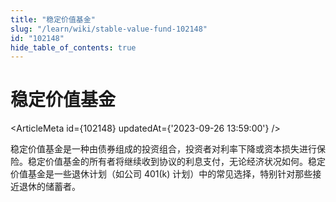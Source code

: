 ```yaml
---
title: "稳定价值基金"
slug: "/learn/wiki/stable-value-fund-102148"
id: "102148"
hide_table_of_contents: true
---
```



# 稳定价值基金

<ArticleMeta id={102148} updatedAt={'2023-09-26 13:59:00'} />
<div className='border-solid border-b border-t-0 my-4 border-[var(--ifm-color-gray-300)]' />

稳定价值基金是一种由债券组成的投资组合，投资者对利率下降或资本损失进行保险。稳定价值基金的所有者将继续收到协议的利息支付，无论经济状况如何。稳定价值基金是一些退休计划（如公司 401(k) 计划）中的常见选择，特别针对那些接近退休的储蓄者。
